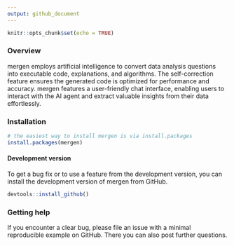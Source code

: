 ```yaml
---
output: github_document
---
```


<!-- README.md is generated from README.Rmd. Please edit that file -->

```r
knitr::opts_chunk$set(echo = TRUE)
```

### Overview

mergen employs artificial intelligence to convert data analysis questions into executable code, explanations, and algorithms. The self-correction feature ensures the generated code is optimized for performance and accuracy. mergen features a user-friendly chat interface, enabling users to interact with the AI agent and extract valuable insights from their data effortlessly.

### Installation
 ```r
 # the easiest way to install mergen is via install.packages
 install.packages(mergen)
 ```

#### Development version
 
To get a bug fix or to use a feature from the development version, you can install the development version of mergen from GitHub.
 
 ```r
 devtools::install_github()
 ```
 
### Getting help
 
If you encounter a clear bug, please file an issue with a minimal reproducible example on GitHub. There you can also post further questions. 

